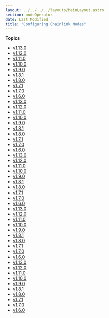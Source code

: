 ```yaml
---
layout: ../../../../layouts/MainLayout.astro
section: nodeOperator
date: Last Modified
title: "Configuring Chainlink Nodes"
---
```


**Topics**

- [v1.13.0](/chainlink-nodes/v1/config/v1_13_0)
- [v1.12.0](/chainlink-nodes/v1/config/v1_12_0)
- [v1.11.0](/chainlink-nodes/v1/config/v1_11_0)
- [v1.10.0](/chainlink-nodes/v1/config/v1_10_0)
- [v1.9.0](/chainlink-nodes/v1/config/v1_9_0)
- [v1.8.1](/chainlink-nodes/v1/config/v1_8_1)
- [v1.8.0](/chainlink-nodes/v1/config/v1_8_0)
- [v1.7.1](/chainlink-nodes/v1/config/v1_7_1)
- [v1.7.0](/chainlink-nodes/v1/config/v1_7_0)
- [v1.6.0](/chainlink-nodes/v1/config/v1_6_0)
- [v1.13.0](/chainlink-nodes/v1/config/v1_13_0)
- [v1.12.0](/chainlink-nodes/v1/config/v1_12_0)
- [v1.11.0](/chainlink-nodes/v1/config/v1_11_0)
- [v1.10.0](/chainlink-nodes/v1/config/v1_10_0)
- [v1.9.0](/chainlink-nodes/v1/config/v1_9_0)
- [v1.8.1](/chainlink-nodes/v1/config/v1_8_1)
- [v1.8.0](/chainlink-nodes/v1/config/v1_8_0)
- [v1.7.1](/chainlink-nodes/v1/config/v1_7_1)
- [v1.7.0](/chainlink-nodes/v1/config/v1_7_0)
- [v1.6.0](/chainlink-nodes/v1/config/v1_6_0)
- [v1.13.0](/chainlink-nodes/v1/config/v1_13_0)
- [v1.12.0](/chainlink-nodes/v1/config/v1_12_0)
- [v1.11.0](/chainlink-nodes/v1/config/v1_11_0)
- [v1.10.0](/chainlink-nodes/v1/config/v1_10_0)
- [v1.9.0](/chainlink-nodes/v1/config/v1_9_0)
- [v1.8.1](/chainlink-nodes/v1/config/v1_8_1)
- [v1.8.0](/chainlink-nodes/v1/config/v1_8_0)
- [v1.7.1](/chainlink-nodes/v1/config/v1_7_1)
- [v1.7.0](/chainlink-nodes/v1/config/v1_7_0)
- [v1.6.0](/chainlink-nodes/v1/config/v1_6_0)
- [v1.13.0](/chainlink-nodes/v1/config/v1_13_0)
- [v1.12.0](/chainlink-nodes/v1/config/v1_12_0)
- [v1.11.0](/chainlink-nodes/v1/config/v1_11_0)
- [v1.10.0](/chainlink-nodes/v1/config/v1_10_0)
- [v1.9.0](/chainlink-nodes/v1/config/v1_9_0)
- [v1.8.1](/chainlink-nodes/v1/config/v1_8_1)
- [v1.8.0](/chainlink-nodes/v1/config/v1_8_0)
- [v1.7.1](/chainlink-nodes/v1/config/v1_7_1)
- [v1.7.0](/chainlink-nodes/v1/config/v1_7_0)
- [v1.6.0](/chainlink-nodes/v1/config/v1_6_0)
- [v1.13.0](/chainlink-nodes/v1/config/v1_13_0)
- [v1.12.0](/chainlink-nodes/v1/config/v1_12_0)
- [v1.11.0](/chainlink-nodes/v1/config/v1_11_0)
- [v1.10.0](/chainlink-nodes/v1/config/v1_10_0)
- [v1.9.0](/chainlink-nodes/v1/config/v1_9_0)
- [v1.8.1](/chainlink-nodes/v1/config/v1_8_1)
- [v1.8.0](/chainlink-nodes/v1/config/v1_8_0)
- [v1.7.1](/chainlink-nodes/v1/config/v1_7_1)
- [v1.7.0](/chainlink-nodes/v1/config/v1_7_0)
- [v1.6.0](/chainlink-nodes/v1/config/v1_6_0)
